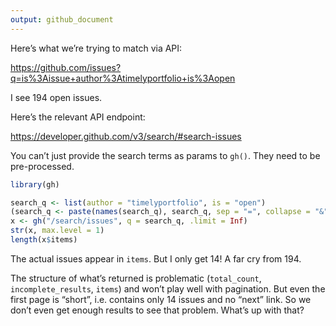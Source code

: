 ```yaml
---
output: github_document
---
```


Here's what we're trying to match via API:

<https://github.com/issues?q=is%3Aissue+author%3Atimelyportfolio+is%3Aopen>

I see 194 open issues.

Here's the relevant API endpoint:

<https://developer.github.com/v3/search/#search-issues>

You can't just provide the search terms as params to `gh()`. They need to be pre-processed.

```r
library(gh)

search_q <- list(author = "timelyportfolio", is = "open")
(search_q <- paste(names(search_q), search_q, sep = "=", collapse = "&"))
x <- gh("/search/issues", q = search_q, .limit = Inf)
str(x, max.level = 1)
length(x$items)
```

The actual issues appear in `items`. But I only get 14! A far cry from 194.

The structure of what's returned is problematic (`total_count`, `incomplete_results`, `items`) and won't play well with pagination. But even the first page is "short", i.e. contains only 14 issues and no "next" link. So we don't even get enough results to see that problem. What's up with that?
